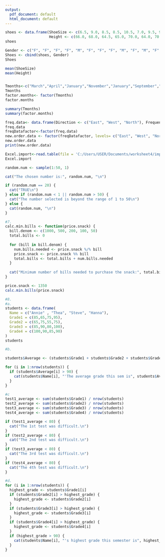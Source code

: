 ```yaml
---
output:
  pdf_document: default
  html_document: default
---
```


```r
shoes <- data.frame(ShoeSize <- c(6.5, 9.0, 8.5, 8.5, 10.5, 7.0, 9.5, 9.0, 13.0, 7.5, 10.5, 8.5, 12.0, 10.5),
                    Height <- c(66.0, 68.0, 64.5, 65.0, 70.0, 64.0, 70.0, 71.0, 72.0,64.0, 74.5, 67.0, 71.0, 71.0 ))
shoes
```

```r
Gender <- c("F", "F", "F", "F", "M", "F", "F", "F", "M", "F", "M", "F", "M", "M")
Shoes <- cbind(shoes, Gender)
Shoes
```

```r
mean(ShoeSize)
mean(Height)
```

```r

```

```r
Tmonths<-c("March","April","January","November","January","September","October","September","November","August","January","November","November","February","May","August","July","December","August","August","September","November","February", "April")
Tmonths
factor.months<- factor(Tmonths)
factor.months
```

```r
summary(Tmonths)
summary(factor.months)
```

```r
freq.data<- data.frame(Direction <- c("East", "West", "North"), Frequency<-c(1,4,3))
freq.data
freqDatafactor<-factor(freq.data)
new.order.data <- factor(freqDatafactor, levels= c("East", "West", "North"))
new.order.data
print(new.order.data)
```

```r
Excel.import<-read.table(file = 'C:/Users/USER/Documents/worksheet4/import_march', header = TRUE, sep = ',' )
Excel.import
``` 

```r
random.num <- sample(1:50, 1)

cat("The chosen number is:", random.num, "\n")

if (random.num == 20) {
  cat("TRUE\n")
} else if (random.num < 1 || random.num > 50) {
  cat("The number selected is beyond the range of 1 to 50\n")
} else {
  cat(random.num, "\n")
}
```

``` r
#7.
calc.min.bills <- function(price.snack) {
  bill.denom <- c(1000, 500, 200, 100, 50)
  total.bills <- 0
 
  for (bill in bill.denom) {
    num.bills.needed <- price.snack %/% bill
    price.snack <- price.snack %% bill
    total.bills <- total.bills + num.bills.needed
  }
 
  cat("Minimum number of bills needed to purchase the snack:", total.bills, "\n")
}

price.snack <- 1350
calc.min.bills(price.snack)
```

``` r
#8.
#a.
students <- data.frame(
  Name = c("Annie" , "Thea", "Steve", "Hanna"),
  Grade1 = c(85,65,75,95),
  Grade2 = c(65,75,55,75),
  Grade3 = c(85,90,80,100),
  Grade4 = c(100,90,85,90)
)
students
```

``` r
#b.

students$Average <- (students$Grade1 + students$Grade2 + students$Grade3 + students$Grade4) / 4

for (i in 1:nrow(students)) {
  if (students$Average[i] > 90) {
    cat(students$Name[i], "'The average grade this sem is", students$Average[i], "\n")
  }
}
```

``` r
#c
test1_average <- sum(students$Grade1) / nrow(students)
test2_average <- sum(students$Grade2) / nrow(students)
test3_average <- sum(students$Grade3) / nrow(students)
test4_average <- sum(students$Grade4) / nrow(students)

if (test1_average < 80) {
  cat("The 1st test was difficult.\n")
}
if (test2_average < 80) {
  cat("The 2nd test was difficult.\n")
}
if (test3_average < 80) {
  cat("The 3rd test was difficult.\n")
}
if (test4_average < 80) {
  cat("The 4th test was difficult.\n")
}
```

``` r
#d.
for (i in 1:nrow(students)) {
  highest_grade <- students$Grade1[i]
  if (students$Grade2[i] > highest_grade) {
    highest_grade <- students$Grade2[i]
  }
  if (students$Grade3[i] > highest_grade) {
    highest_grade <- students$Grade3[i]
  }
  if (students$Grade4[i] > highest_grade) {
    highest_grade <- students$Grade4[i]
  }
  if (highest_grade > 90) {
    cat(students$Name[i], "'s highest grade this semester is", highest_grade, "\n")
  }
}
```


